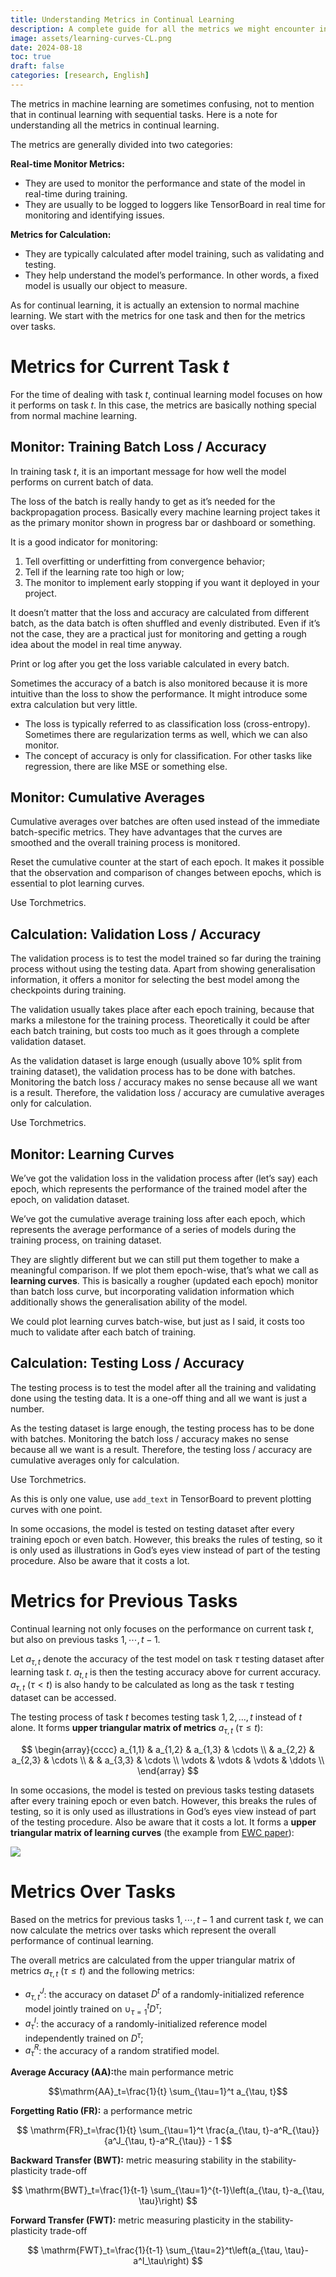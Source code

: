 ```yaml
---
title: Understanding Metrics in Continual Learning
description: A complete guide for all the metrics we might encounter in continual learning systems.
image: assets/learning-curves-CL.png
date: 2024-08-18
toc: true
draft: false
categories: [research, English]
---
```


The metrics in machine learning are sometimes confusing, not to mention that in continual learning with sequential tasks. Here is a note for understanding all the metrics in continual learning.

The metrics are generally divided into two categories:

**Real-time Monitor Metrics:**

-   They are used to monitor the performance and state of the model in real-time during training.
-   They are usually to be logged to loggers like TensorBoard in real time for monitoring and identifying issues.

**Metrics for Calculation:**

-   They are typically calculated after model training, such as validating and testing.
-   They help understand the model’s performance. In other words, a fixed model is usually our object to measure.

As for continual learning, it is actually an extension to normal machine learning. We start with the metrics for one task and then for the metrics over tasks.

# Metrics for Current Task $t$

For the time of dealing with task $t$, continual learning model focuses on how it performs on task $t$. In this case, the metrics are basically nothing special from normal machine learning.

## Monitor: Training Batch Loss / Accuracy

In training task $t$, it is an important message for how well the model performs on current batch of data.

The loss of the batch is really handy to get as it's needed for the backpropagation process. Basically every machine learning project takes it as the primary monitor shown in progress bar or dashboard or something.

It is a good indicator for monitoring:

1.  Tell overfitting or underfitting from convergence behavior;
2.  Tell if the learning rate too high or low;
3.  The monitor to implement early stopping if you want it deployed in your project.

It doesn't matter that the loss and accuracy are calculated from different batch, as the data batch is often shuffled and evenly distributed. Even if it’s not the case, they are a practical just for monitoring and getting a rough idea about the model in real time anyway.

::: {.callout-tip title="Implementation"}
Print or log after you get the loss variable calculated in every batch.
:::

Sometimes the accuracy of a batch is also monitored because it is more intuitive than the loss to show the performance. It might introduce some extra calculation but very little.

::: callout-note
-   The loss is typically referred to as classification loss (cross-entropy). Sometimes there are regularization terms as well, which we can also monitor.
-   The concept of accuracy is only for classification. For other tasks like regression, there are like MSE or something else.
:::

## Monitor: Cumulative Averages

Cumulative averages over batches are often used instead of the immediate batch-specific metrics. They have advantages that the curves are smoothed and the overall training process is monitored.

::: callout-note
Reset the cumulative counter at the start of each epoch. It makes it possible that the observation and comparison of changes between epochs, which is essential to plot learning curves.
:::

::: {.callout-tip title="Implementation"}
Use Torchmetrics.
:::

## Calculation: Validation Loss / Accuracy

The validation process is to test the model trained so far during the training process without using the testing data. Apart from showing generalisation information, it offers a monitor for selecting the best model among the checkpoints during training.

The validation usually takes place after each epoch training, because that marks a milestone for the training process. Theoretically it could be after each batch training, but costs too much as it goes through a complete validation dataset.

As the validation dataset is large enough (usually above 10% split from training dataset), the validation process has to be done with batches. Monitoring the batch loss / accuracy makes no sense because all we want is a result. Therefore, the validation loss / accuracy are cumulative averages only for calculation.

::: {.callout-tip title="Implementation"}
Use Torchmetrics.
:::

## Monitor: Learning Curves

We've got the validation loss in the validation process after (let's say) each epoch, which represents the performance of the trained model after the epoch, on validation dataset.

We've got the cumulative average training loss after each epoch, which represents the average performance of a series of models during the training process, on training dataset.

They are slightly different but we can still put them together to make a meaningful comparison. If we plot them epoch-wise, that's what we call as **learning curves**. This is basically a rougher (updated each epoch) monitor than batch loss curve, but incorporating validation information which additionally shows the generalisation ability of the model.

::: callout-note
We could plot learning curves batch-wise, but just as I said, it costs too much to validate after each batch of training.
:::

## Calculation: Testing Loss / Accuracy

The testing process is to test the model after all the training and validating done using the testing data. It is a one-off thing and all we want is just a number.

As the testing dataset is large enough, the testing process has to be done with batches. Monitoring the batch loss / accuracy makes no sense because all we want is a result. Therefore, the testing loss / accuracy are cumulative averages only for calculation.

::: {.callout-tip title="Implementation"}
Use Torchmetrics.

As this is only one value, use `add_text` in TensorBoard to prevent plotting curves with one point.
:::

In some occasions, the model is tested on testing dataset after every training epoch or even batch. However, this breaks the rules of testing, so it is only used as illustrations in God's eyes view instead of part of the testing procedure. Also be aware that it costs a lot.

# Metrics for Previous Tasks

Continual learning not only focuses on the performance on current task $t$, but also on previous tasks $1,\cdots, t-1$.

Let $a_{\tau, t}$ denote the accuracy of the test model on task $\tau$ testing dataset after learning task $t$. $a_{t,t}$ is then the testing accuracy above for current accuracy. $a_{\tau, t}\ (\tau < t)$ is also handy to be calculated as long as the task $\tau$ testing dataset can be accessed.

The testing process of task $t$ becomes testing task $1,2,...,t$ instead of $t$ alone. It forms **upper triangular matrix of metrics** $a_{\tau, t}\ (\tau \leq t)$:

$$
\begin{array}{cccc}
a_{1,1} & a_{1,2} & a_{1,3} & \cdots \\
  & a_{2,2} & a_{2,3} & \cdots \\
 &   & a_{3,3} & \cdots \\
\vdots & \vdots & \vdots & \ddots \\
\end{array}
$$

In some occasions, the model is tested on previous tasks testing datasets after every training epoch or even batch. However, this breaks the rules of testing, so it is only used as illustrations in God's eyes view instead of part of the testing procedure. Also be aware that it costs a lot. It forms a **upper triangular matrix of learning curves** (the example from [EWC paper](https://www.pnas.org/doi/epdf/10.1073/pnas.1611835114)):

![](assets/learning-curves-CL.png)

# Metrics Over Tasks

Based on the metrics for previous tasks $1,\cdots,t-1$ and current task $t$, we can now calculate the metrics over tasks which represent the overall performance of continual learning.

The overall metrics are calculated from the upper triangular matrix of metrics $a_{\tau, t}\ (\tau \leq t)$ and the following metrics:

-   $a^J_{\tau, t}$: the accuracy on dataset $D^t$ of a randomly-initialized reference model jointly trained on $\cup_{\tau=1}^t D^\tau$;
-   $a^I_\tau$: the accuracy of a randomly-initialized reference model independently trained on $D^\tau$;
-   $a^R_\tau$: the accuracy of a random stratified model.

**Average Accuracy (AA):**the main performance metric

$$\mathrm{AA}_t=\frac{1}{t} \sum_{\tau=1}^t a_{\tau, t}$$

**Forgetting Ratio (FR):** a performance metric

$$
\mathrm{FR}_t=\frac{1}{t} \sum_{\tau=1}^t \frac{a_{\tau, t}-a^R_{\tau}}{a^J_{\tau, t}-a^R_{\tau}} - 1
$$

**Backward Transfer (BWT):** metric measuring stability in the stability-plasticity trade-off

$$
\mathrm{BWT}_t=\frac{1}{t-1} \sum_{\tau=1}^{t-1}\left(a_{\tau, t}-a_{\tau, \tau}\right)
$$

**Forward Transfer (FWT):** metric measuring plasticity in the stability-plasticity trade-off

$$
\mathrm{FWT}_t=\frac{1}{t-1} \sum_{\tau=2}^t\left(a_{\tau, \tau}-a^I_\tau\right)
$$